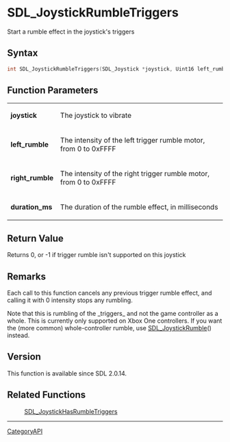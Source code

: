 = SDL_JoystickRumbleTriggers =

Start a rumble effect in the joystick's triggers 

== Syntax ==

<syntaxhighlight lang='c'>
int SDL_JoystickRumbleTriggers(SDL_Joystick *joystick, Uint16 left_rumble, Uint16 right_rumble, Uint32 duration_ms);
</syntaxhighlight>

== Function Parameters ==

{|
|'''joystick'''
|The joystick to vibrate
|-
|'''left_rumble'''
|The intensity of the left trigger rumble motor, from 0 to 0xFFFF
|-
|'''right_rumble'''
|The intensity of the right trigger rumble motor, from 0 to 0xFFFF
|-
|'''duration_ms'''
|The duration of the rumble effect, in milliseconds
|}

== Return Value ==

Returns 0, or -1 if trigger rumble isn't supported on this joystick

== Remarks ==

Each call to this function cancels any previous trigger rumble effect, and
calling it with 0 intensity stops any rumbling.

Note that this is rumbling of the _triggers_ and not the game controller as
a whole. This is currently only supported on Xbox One controllers. If you
want the (more common) whole-controller rumble, use
[[SDL_JoystickRumble]]() instead.

== Version ==

This function is available since SDL 2.0.14.

== Related Functions ==

:[[SDL_JoystickHasRumbleTriggers]]

----
[[CategoryAPI]]


